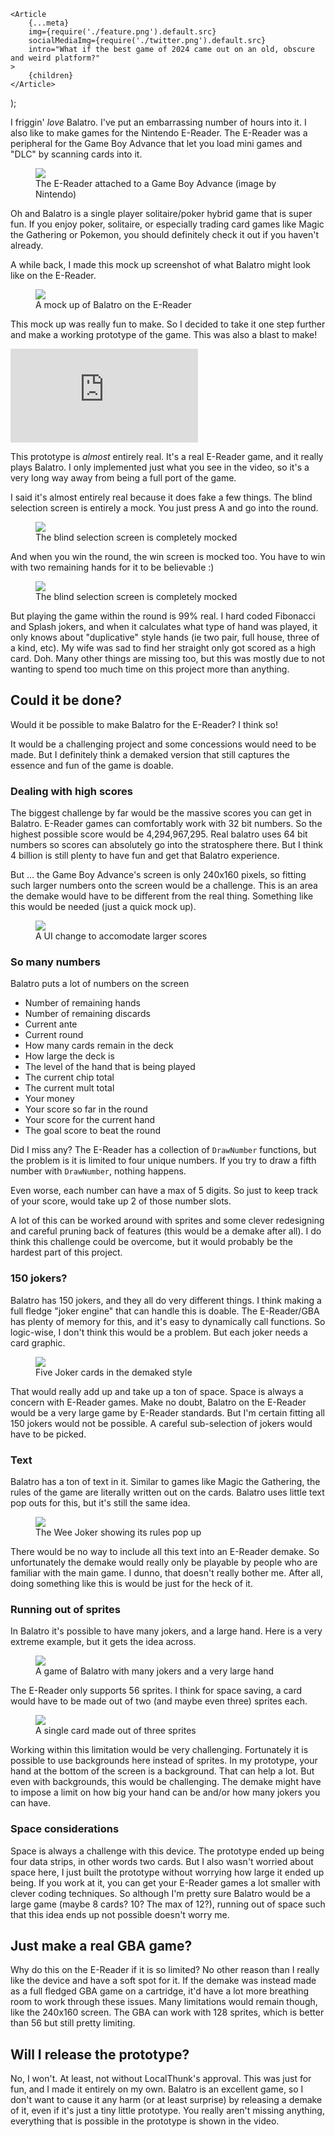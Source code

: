 
	<Article
		{...meta}
		img={require('./feature.png').default.src}
		socialMediaImg={require('./twitter.png').default.src}
		intro="What if the best game of 2024 came out on an old, obscure and weird platform?"
	>
		{children}
	</Article>
);

I friggin' _love_ Balatro. I've put an embarrassing number of hours into it. I also like to make games for the Nintendo E-Reader. The E-Reader was a peripheral for the Game Boy Advance that let you load mini games and "DLC" by scanning cards into it.

<figure>
	<img src={require('./Ereader.png').default.src} />
	<figcaption>
		The E-Reader attached to a Game Boy Advance (image by Nintendo)
	</figcaption>
</figure>

<wisdom>
	Oh and Balatro is a single player solitaire/poker hybrid game that is super
	fun. If you enjoy poker, solitaire, or especially trading card games like
	Magic the Gathering or Pokemon, you should definitely check it out if you
	haven't already.
</wisdom>

A while back, I made this mock up screenshot of what Balatro might look like on the
E-Reader.

<figure>
	<img
		src={require('./balatroMockup.png').default.src}
		style={{ imageRendering: 'pixelated' }}
	/>
	<figcaption>A mock up of Balatro on the E-Reader</figcaption>
</figure>

This mock up was really fun to make. So I decided to take it one step further and make a working prototype of the game. This was also a blast to make!

<iframe
	height={315}
	style={{ margin: '3em auto', width: 'min(560px, 100%)' }}
	src="https://www.youtube.com/embed/pEH-qrA-9rs"
	frameBorder={0}
	allowFullScreen
></iframe>

This prototype is _almost_ entirely real. It's a real E-Reader game, and it really plays Balatro. I only implemented just what you see in the video, so it's a very long way away from being a full port of the game.

I said it's almost entirely real because it does fake a few things. The blind selection screen is entirely a mock. You just press A and go into the round.

<figure>
	<img
		src={require('./prototypeBlindsScreen.png').default.src}
		style={{ imageRendering: 'pixelated' }}
	/>
	<figcaption>The blind selection screen is completely mocked</figcaption>
</figure>

And when you win the round, the win screen is mocked too. You have to win with two remaining hands for it to be believable :)

<figure>
	<img
		src={require('./prototypeWinScreen.png').default.src}
		style={{ imageRendering: 'pixelated' }}
	/>
	<figcaption>The blind selection screen is completely mocked</figcaption>
</figure>

But playing the game within the round is 99% real. I hard coded Fibonacci and Splash jokers, and when it calculates what type of hand was played, it only knows about "duplicative" style hands (ie two pair, full house, three of a kind, etc). My wife was sad to find her straight only got scored as a high card. Doh. Many other things are missing too, but this was mostly due to not wanting to spend too much time on this project more than anything.

## Could it be done?

Would it be possible to make Balatro for the E-Reader? I think so!

It would be a challenging project and some concessions would need to be made. But I definitely think a demaked version that still captures the essence and fun of the game is doable.

### Dealing with high scores

The biggest challenge by far would be the massive scores you can get in Balatro. E-Reader games can comfortably work with 32 bit numbers. So the highest possible score would be 4,294,967,295. Real balatro uses 64 bit numbers so scores can absolutely go into the stratosphere there. But I think 4 billion is still plenty to have fun and get that Balatro experience.

But ... the Game Boy Advance's screen is only 240x160 pixels, so fitting such larger numbers onto the screen would be a challenge. This is an area the demake would have to be different from the real thing. Something like this would be needed (just a quick mock up).

<figure>
	<img
		src={require('./newUiForLargerScores.png').default.src}
		style={{ imageRendering: 'pixelated' }}
	/>
	<figcaption>A UI change to accomodate larger scores</figcaption>
</figure>

### So many numbers

Balatro puts a lot of numbers on the screen

- Number of remaining hands
- Number of remaining discards
- Current ante
- Current round
- How many cards remain in the deck
- How large the deck is
- The level of the hand that is being played
- The current chip total
- The current mult total
- Your money
- Your score so far in the round
- Your score for the current hand
- The goal score to beat the round

Did I miss any? The E-Reader has a collection of `DrawNumber` functions, but the problem is it is limited to four unique numbers. If you try to draw a fifth number with `DrawNumber`, nothing happens.

Even worse, each number can have a max of 5 digits. So just to keep track of your score, would take up 2 of those number slots.

A lot of this can be worked around with sprites and some clever redesigning and careful pruning back of features (this would be a demake after all). I do think this challenge could be overcome, but it would probably be the hardest part of this project.

### 150 jokers?

Balatro has 150 jokers, and they all do very different things. I think making a full fledge "joker engine" that can handle this is doable. The E-Reader/GBA has plenty of memory for this, and it's easy to dynamically call functions. So logic-wise, I don't think this would be a problem. But each joker needs a card graphic.

<figure>
	<img
		src={require('./jokers.png').default.src}
		style={{ imageRendering: 'pixelated' }}
	/>
	<figcaption>Five Joker cards in the demaked style</figcaption>
</figure>

That would really add up and take up a ton of space. Space is always a concern with E-Reader games. Make no doubt, Balatro on the E-Reader would be a very large game by E-Reader standards. But I'm certain fitting all 150 jokers would not be possible. A careful sub-selection of jokers would have to be picked.

### Text

Balatro has a ton of text in it. Similar to games like Magic the Gathering, the rules of the game are literally written out on the cards. Balatro uses little text pop outs for this, but it's still the same idea.

<figure>
	<img src={require('./wee.png').default.src} />
	<figcaption>The Wee Joker showing its rules pop up</figcaption>
</figure>

There would be no way to include all this text into an E-Reader demake. So unfortunately the demake would really only be playable by people who are familiar with the main game. I dunno, that doesn't really bother me. After all, doing something like this is would be just for the heck of it.

### Running out of sprites

In Balatro it's possible to have many jokers, and a large hand. Here is a very extreme example, but it gets the idea across.

<figure>
	<img src={require('./manyCards.png').default.src} />
	<figcaption>
		A game of Balatro with many jokers and a very large hand
	</figcaption>
</figure>

The E-Reader only supports 56 sprites. I think for space saving, a card would have to be made out of two (and maybe even three) sprites each.

<figure>
	<img src={require('./threeSpritesOneCard.svg').default.src} />
	<figcaption>A single card made out of three sprites</figcaption>
</figure>

Working within this limitation would be very challenging. Fortunately it is possible to use backgrounds here instead of sprites. In my prototype, your hand at the bottom of the screen is a background. That can help a lot. But even with backgrounds, this would be challenging. The demake might have to impose a limit on how big your hand can be and/or how many jokers you can have.

### Space considerations

Space is always a challenge with this device. The prototype ended up being four data strips, in other words two cards. But I also wasn't worried about space here, I just built the prototype without worrying how large it ended up being. If you work at it, you can get your E-Reader games a lot smaller with clever coding techniques. So although I'm pretty sure Balatro would be a large game (maybe 8 cards? 10? The max of 12?), running out of space such that this idea ends up not possible doesn't worry me.

## Just make a real GBA game?

Why do this on the E-Reader if it is so limited? No other reason than I really like the device and have a soft spot for it. If the demake was instead made as a full fledged GBA game on a cartridge, it'd have a lot more breathing room to work through these issues. Many limitations would remain though, like the 240x160 screen. The GBA can work with 128 sprites, which is better than 56 but still pretty limiting.

## Will I release the prototype?

No, I won't. At least, not without LocalThunk's approval. This was just for fun, and I made it entirely on my own. Balatro is an excellent game, so I don't want to cause it any harm (or at least surprise) by releasing a demake of it, even if it's just a tiny little prototype. You really aren't missing anything, everything that is possible in the prototype is shown in the video.
